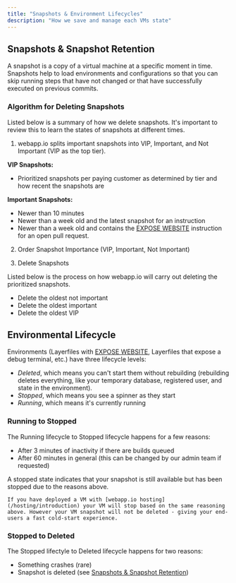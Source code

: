 ```yaml
---
title: "Snapshots & Environment Lifecycles"
description: "How we save and manage each VMs state"
---
```


## Snapshots & Snapshot Retention

A snapshot is a copy of a virtual machine at a specific moment in time. Snapshots help to load environments and configurations so that you can skip
running steps that have not changed or that have successfully executed on
previous commits.

### Algorithm for Deleting Snapshots

Listed below is a summary of how we delete snapshots. It's important to review
this to learn the states of snapshots at different times.

1. webapp.io splits important snapshots into VIP, Important, and Not Important (VIP as the top tier).

**VIP Snapshots:**

- Prioritized snapshots per paying customer as determined by tier and how
  recent the snapshots are

**Important Snapshots:**

- Newer than 10 minutes
- Newer than a week old and the latest snapshot for an instruction
- Newer than a week old and contains the [EXPOSE WEBSITE](./layerfile-reference/expose-website) instruction for an open pull request.

2. Order Snapshot Importance (VIP, Important, Not Important)

3. Delete Snapshots

Listed below is the process on how webapp.io will carry out deleting the prioritized snapshots.

- Delete the oldest not important
- Delete the oldest important
- Delete the oldest VIP

## Environmental Lifecycle

Environments (Layerfiles with [EXPOSE WEBSITE](./layerfile-reference/expose-website), Layerfiles that expose a debug terminal, etc.) have three lifecycle levels:

- _Deleted_, which means you can't start them without rebuilding (rebuilding deletes
  everything, like your temporary database, registered user, and state in the environment).
- _Stopped_, which means you see a spinner as they start
- _Running_, which means it's currently running

### Running to Stopped

The Running lifecycle to Stopped lifecycle happens for a few reasons:

- After 3 minutes of inactivity if there are builds queued
- After 60 minutes in general (this can be changed by our admin team if
  requested)

<Note>
    A stopped state indicates that your snapshot is still available but has been stopped due to the reasons above.

    If you have deployed a VM with [webapp.io hosting](/hosting/introduction) your VM will stop based on the same reasoning above. However your VM snapshot will not be deleted - giving your end-users a fast cold-start experience.
</Note>

### Stopped to Deleted

The Stopped lifectyle to Deleted lifecycle happens for two reasons:

- Something crashes (rare)
- Snapshot is deleted (see [Snapshots & Snapshot Retention](/snapshots))
